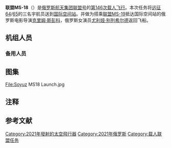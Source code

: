 {{Unreferenced|time=2021-04-12T12:19:21+00:00}}
{{noteTA
|G1=Aero
}}
{{Infobox spaceflight 
| name                  = 联盟MS-18
| image                 = Soyuz MS18 Launch.jpg
| image_caption         = 联盟MS-18升空
| insignia              =
| insignia_caption      = 联盟MS-18任务徽章
| mission_type          = 国际空间站载人任务
| operator              = [[俄罗斯航天集团|俄罗斯航天集团]]
| COSPAR_ID             = 2021-029A
| SATCAT                = 48159
| mission_duration      = {{time interval|2021-04-09 07:42:41|2021-10-17 04:35:44|show=dhm}}
| distance_travelled    = 
| orbits_completed      =

| spacecraft            = [[聯盟MS|聯盟MS]] No.748 ''[[加加林|加加林]]''
| spacecraft_type       = [[聯盟MS|聯盟MS]] 11F747
| manufacturer          = [[科罗廖夫能源火箭航天集团|科罗廖夫能源火箭航天集团]]
| launch_mass           = 
| landing_mass          =

| launch_date           = 2021年4月9日 07:42:41 ([[UTC|UTC]])
| launch_rocket         = [[聯盟二號|联盟-2.1a]]
| launch_site           = [[拜科努尔航天发射场|拜科努尔发射场]]，[[拜科努尔航天发射场31号发射台|31号发射台]]

| landing_date          = 2021年10月17日 04:35:44 UTC
| landing_site          = [[哈萨克草原|哈萨克草原]] 

| crew_size             = 3
| crew_members          = [[奥列格·诺维茨基|奥列格·诺维茨基]]<br/>{{tsl|en|Pyotr Dubrov|彼得·杜布罗夫}}<br/>[[马克·范德·海|马克·范德·海]]
| crew_callsign         = ''Kazbek''
| crew_photo            = Expedition 64 Crew Qualification Exams (NHQ202009220006).jpg
| crew_photo_caption    = 马克·范德·海、奥列格·诺维茨基和彼得·杜布罗夫

| orbit_epoch           = 
| orbit_reference       = [[地心轨道|地心轨道]]
| orbit_regime          = [[近地轨道|近地轨道]]
| orbit_periapsis       = 
| orbit_apoapsis        = 
| orbit_inclination     = 51.66°
| orbit_period          = 
| apsis                 = 地

| docking               = 
 {{Infobox spaceflight/Dock
   | docking_target     = [[国际空间站|国际空间站]]
   | docking_type       = 对接
   | docking_port       = {{tsl|en|Rassvet (ISS module)|黎明号实验舱}} [[天底|天底]]
   | docking_date       = 2021年4月9日 11:05:07 ([[UTC|UTC]])
   | undocking_date     = 2021年9月28日 12:21 ([[UTC|UTC]])
   | time_docked        = {{time interval|2021-04-09 11:05:07|2021-09-28 12:21|show=dhm}}
}}
 {{Infobox spaceflight/Dock
   | docking_target     = [[国际空间站|国际空间站]]再次
   | docking_type       = 对接
   | docking_port       = [[科学号实验舱|科学号实验舱]] [[天底|天底]]
   | docking_date       = 2021年9月28日 13:04 ([[UTC|UTC]])
   | undocking_date     = 2021年10月17日 01:14:05 UTC 
   | time_docked        = {{time interval|2021-09-28 13:04|2021-10-17 01:14|show=dhm}} 
}}
| previous_mission      =[[联盟MS-17|联盟MS-17]]
| next_mission          =[[联盟MS-19|联盟MS-19]]
| programme             = [[联盟计划|联盟计划]]<br/><small>（载人任务）</small>
}}
'''联盟MS-18'''（{{lang-ru|Союз МС-18}}）是[[俄罗斯航天集团|俄罗斯航天集团]][[联盟号宇宙飞船|联盟号]]的[[联盟系列宇宙飞船发射任务列表|第146次载人飞行]]{{notetag|是联盟号宇宙飞船总第147次飞行，因为[[联盟MS-14|联盟MS-14]]为无人发射任务。}}。本次任务将[[远征64|远征64]]/[[远征65|65]]的三名宇航员送到[[国际空间站|国际空间站]]。并做为搭乘[[联盟MS-19|联盟MS-19]]抵达国际空间站的俄罗斯电影导演[[克里姆·斯彭科|克里姆·斯彭科]]，俄罗斯女演员[[尤利娅·别列希尔德|尤利娅·别列希尔德]]返回飞船。

==机组人员== 
{{Spaceflight crew
|terminology    = 乘员
|position1      = 指令长

|crew1_up       = {{flagicon|RUS}} [[奥列格·诺维茨基|奥列格·诺维茨基]]
|agency1_up     = [[俄罗斯航天集团|俄罗斯航天集团]]
|flights1_up    = 3
|expedition1_up = [[远征64|远征64]]/[[远征65|65]]

|position2      = 飞行工程师1/太空飞行参与者1
|crew2_up       = {{Flagicon|RUS}} {{tsl|en|Pyotr Dubrov|彼得·杜布罗夫}}
|agency2_up     = [[俄罗斯航天集团|俄罗斯航天集团]]
|flights2_up    = 1 
|expedition2_up = 远征64/65/[[远征66|66]]

|position3      = 飞行工程师2/太空飞行参与者2
|crew3_up       = {{Flagicon|USA}} [[马克·范德·海|马克·范德·海]]
|agency3_up     = [[NASA|NASA]]
|flights3_up    = 2
|expedition3_up = 远征64/65/[[远征66|66]]

| crew2_down       = {{Flagicon|RUS}} [[克里姆·斯彭科|克里姆·斯彭科]]
| agency2_down     = [[第一频道_(俄罗斯)|第一频道]]
| flights2_down    = 1
| expedition2_down = 拍摄电影《[[挑战_(2022年电影)|挑战]]》(Vyzov)

| crew3_down       = {{Flagicon|RUS}} [[尤利娅·别列希尔德|尤利娅·别列希尔德]]
| agency3_down     = [[第一频道_(俄罗斯)|第一频道]]
| flights3_down    = 1
| expedition3_down = 拍摄电影《挑战》(Vyzov)
}}
=== 备用人员 ===
{{Spaceflight crew
|terminology = 乘员

|position1   = 指令长
|crew1_up    = {{flagicon|RUS}} [[安东·什卡普列罗夫|安东·什卡普列罗夫]]
|agency1_up  = [[俄罗斯航天集团|俄罗斯航天集团]]

|position2   = 飞行工程师1
|crew2_up    = {{Flagicon|RUS}} [[奥列格·阿尔捷米耶夫|奥列格·阿尔捷米耶夫]]
|agency2_up  = [[俄罗斯航天集团|俄罗斯航天集团]]

|position3   = 飞行工程师2
|crew3_up    = {{Flagicon|USA}} {{tsl|en|Anne McClain|安妮·麦克兰}}
|agency3_up  = [[NASA|NASA]]
}}

== 图集 ==
<gallery>
File:Soyuz MS18 Launch.jpg
</gallery>

==注释==
{{notefoot}}

==参考文献==
{{Reflist}}

{{Portal bar|航天}}
{{联盟计划}}
{{Manned ISS flight}}
{{Space tourists}}
[[Category:2021年發射的太空飛行器|Category:2021年發射的太空飛行器]]
[[Category:2021年俄罗斯|Category:2021年俄罗斯]]
[[Category:载人联盟任务|Category:载人联盟任务]]